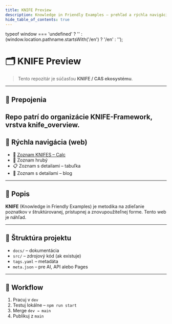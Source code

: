 ```yaml
---
title: KNIFE Preview
description: Knowledge in Friendly Examples – prehľad a rýchla navigácia
hide_table_of_contents: true
---
```


  typeof window === 'undefined' ? '' :
  (window.location.pathname.startsWith('/en') ? '/en' : '');

# 🗂 KNIFE Preview  
> Tento repozitár je súčasťou **KNIFE / CAS ekosystému**.
---

## 🔗 Prepojenia
Repo patrí do organizácie **KNIFE-Framework**, vrstva **knife_overview**.
---

## 🚀 Rýchla navigácia (web)

<ul>
  <li>📑 <a href="https://knife-framework.github.io/knifes_overview/files/20250420-KNIFES_with_SFIA.ods">Zoznam KNIFES – Calc</a></li>
  <li>📄 <Link to={`${localePrefix}/docs/sk/7Ds/01.D1-Management/02.Strategy/KNIFEsOverview`}>Zoznam hrubý</Link></li>
  <li>📋 <Link to={`${localePrefix}/docs/sk/7Ds/01.D1-Management/02.Strategy/KNIFE_Overview_List`}>Zoznam s detailami – tabuľka</Link></li>
  <li>📰 <Link to={`${localePrefix}/docs/sk/7Ds/01.D1-Management/02.Strategy/KNIFE_Overview_Details`}>Zoznam s detailami – blog</Link></li>
</ul>

---

## 🧾 Popis
**KNIFE** (Knowledge in Friendly Examples) je metodika na zdieľanie poznatkov v štruktúrovanej, prístupnej a znovupoužiteľnej forme. Tento web je náhľad.

---

## 📁 Štruktúra projektu
- `docs/` – dokumentácia  
- `src/` – zdrojový kód (ak existuje)  
- `tags.yaml` – metadáta  
- `meta.json` – pre AI, API alebo Pages



---


## 🔄 Workflow
1. Pracuj v `dev`  
2. Testuj lokálne – `npm run start`  
3. Merge `dev → main`  
4. Publikuj z `main`